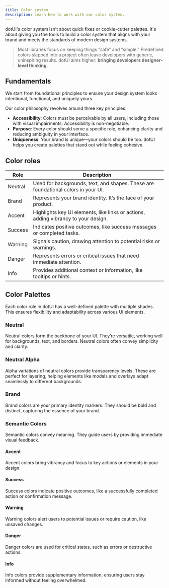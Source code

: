 ```yaml
---
title: Color system
description: Learn how to work with our color system.
---
```


dotUI's color system isn’t about quick fixes or cookie-cutter palettes. It's about giving you the tools to build a color system that aligns with your brand and meets the standards of modern design systems.

> Most libraries focus on keeping things “safe” and “simple.” Predefined colors slapped into a project often leave developers with generic, uninspiring results. dotUI aims higher: **bringing developers designer-level thinking**.

## Fundamentals

We start from foundational principles to ensure your design system looks intentional, functional, and uniquely yours.

Our color philosophy revolves around three key principles:

- **Accessibility**: Colors must be perceivable by all users, including those with visual impairments. Accessibility is non-negotiable.
- **Purpose**: Every color should serve a specific role, enhancing clarity and reducing ambiguity in your interface.
- **Uniqueness**: Your brand is unique—your colors should be too. dotUI helps you create palettes that stand out while feeling cohesive.

## Color roles

| Role                                                 | Description                                                                        |
| ---------------------------------------------------- | ---------------------------------------------------------------------------------- |
| <BadgePalette color="neutral">Neutral</BadgePalette> | Used for backgrounds, text, and shapes. These are foundational colors in your UI.  |
| <BadgePalette color="brand">Brand</BadgePalette>     | Represents your brand identity. It’s the face of your product.                     |
| <BadgePalette color="accent">Accent</BadgePalette>   | Highlights key UI elements, like links or actions, adding vibrancy to your design. |
| <BadgePalette color="success">Success</BadgePalette> | Indicates positive outcomes, like success messages or completed tasks.             |
| <BadgePalette color="warning">Warning</BadgePalette> | Signals caution, drawing attention to potential risks or warnings.                 |
| <BadgePalette color="danger">Danger</BadgePalette>   | Represents errors or critical issues that need immediate attention.                |
| <BadgePalette color="info">Info</BadgePalette>       | Provides additional context or information, like tooltips or hints.                |

## Color Palettes

Each color role in dotUI has a well-defined palette with multiple shades. This ensures flexibility and adaptability across various UI elements.

### Neutral

Neutral colors form the backbone of your UI. They’re versatile, working well for backgrounds, text, and borders. Neutral colors often convey simplicity and clarity.

<Palette baseColor="neutral" />

### Neutral Alpha

Alpha variations of neutral colors provide transparency levels. These are perfect for layering, helping elements like modals and overlays adapt seamlessly to different backgrounds.

<Palette baseColor="neutral-alpha" />

### Brand

Brand colors are your primary identity markers. They should be bold and distinct, capturing the essence of your brand.

<Palette baseColor="brand" />

### Semantic Colors

Semantic colors convey meaning. They guide users by providing immediate visual feedback.

#### Accent

Accent colors bring vibrancy and focus to key actions or elements in your design.

<Palette baseColor="accent" />

#### Success

Success colors indicate positive outcomes, like a successfully completed action or confirmation message.

<Palette baseColor="success" />

#### Warning

Warning colors alert users to potential issues or require caution, like unsaved changes.

<Palette baseColor="warning" />

#### Danger

Danger colors are used for critical states, such as errors or destructive actions.

<Palette baseColor="danger" />

#### Info

Info colors provide supplementary information, ensuring users stay informed without feeling overwhelmed.

<Palette baseColor="info" />
